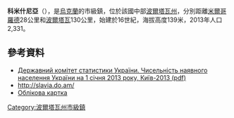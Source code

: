 {{No footnotes|time=2015-09-16T15:05:40+00:00}}
{{coord|50|11|0|N|33|41|12|E|scale:30000_region:UA|display=title}}

'''科米什尼亞'''（{{lang-uk|Комишня}}），是[[烏克蘭|烏克蘭]]的市級鎮，位於該國中部[[波爾塔瓦州|波爾塔瓦州]]，分別距離[[米爾哥羅德|米爾哥羅德]]28公里和[[波爾塔瓦|波爾塔瓦]]130公里，始建於16世紀，海拔高度139米，2013年人口2,331。

==參考資料==
*[http://www.ukrstat.gov.ua/druk/publicat/kat_u/2013/sb/06_13/sb_nnas_2012.zip Державний комітет статистики України. Чисельність наявного населення України на 1 січня 2013 року, Київ-2013 (pdf)]
* [[Комишня|http://slavia.do.am/]]
* [http://gska2.rada.gov.ua/pls/z7502/A005?rdat1=20.07.2008&rf7571=25954 Облікова картка]{{dead link|date=2018年4月 |bot=InternetArchiveBot |fix-attempted=yes }}

{{DEFAULTSORT:Комишня}}
[[Category:波爾塔瓦州市級鎮|Category:波爾塔瓦州市級鎮]]


{{Poltava-geo-stub}}